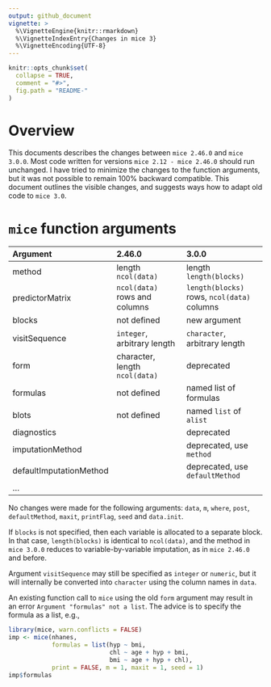 ---
output: github_document
vignette: >
  %\VignetteEngine{knitr::rmarkdown}
  %\VignetteIndexEntry{Changes in mice 3}
  %\VignetteEncoding{UTF-8}
---

<!-- README.md is generated from README.Rmd. Please edit that file -->

```{r, echo = FALSE}
knitr::opts_chunk$set(
  collapse = TRUE,
  comment = "#>",
  fig.path = "README-"
)
```

# Overview

This documents describes the changes between `mice 2.46.0` and 
`mice 3.0.0`. Most code written for versions `mice 2.12 - mice 2.46.0`
should run unchanged. I have tried to minimize the changes to the 
function arguments, but it was not possible to remain 100% backward 
compatible. This document outlines the visible changes, and suggests
ways how to adapt old code to `mice 3.0`.

# `mice` function arguments

| Argument  | 2.46.0                   | 3.0.0
|:----------|:-------------------------|:-------------------------|
method      | length `ncol(data)`      | length `length(blocks)`  |
predictorMatrix | `ncol(data)` rows and columns | `length(blocks)` rows, `ncol(data)` columns |
blocks      | not defined | new argument |
visitSequence | `integer`, arbitrary length | `character`, arbitrary length |
form        | character, length `ncol(data)`| deprecated |
formulas    | not defined | named list of formulas |
blots       | not defined | named `list` of `alist` |  
diagnostics | | deprecated |
imputationMethod | | deprecated, use `method` |
defaultImputationMethod | | deprecated, use `defaultMethod` |
... | | |

No changes were made for the following arguments: `data`, `m`,
`where`, `post`, `defaultMethod`, `maxit`, `printFlag`, `seed` and
`data.init`. 

If `blocks` is not specified, then each variable is allocated to a
separate block. In that case, `length(blocks)` is identical to
`ncol(data)`, and the method in `mice 3.0.0` reduces to
variable-by-variable imputation, as in `mice 2.46.0` and before.

Argument `visitSequence` may still be specified as `integer` 
or `numeric`, but it will internally be converted into `character` 
using the column names in `data`.

An existing function call to `mice` using the old `form` argument
may result in an error `Argument "formulas" not a list`. The advice
is to specify the formula as a list, e.g.,

```{r}
library(mice, warn.conflicts = FALSE)
imp <- mice(nhanes, 
            formulas = list(hyp ~ bmi, 
                            chl ~ age + hyp + bmi,
                            bmi ~ age + hyp + chl),
            print = FALSE, m = 1, maxit = 1, seed = 1)
imp$formulas
```




